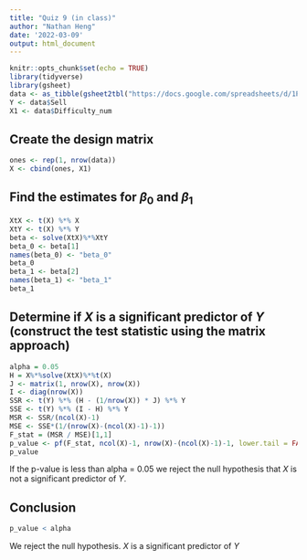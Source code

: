 ```yaml
---
title: "Quiz 9 (in class)"
author: "Nathan Heng"
date: '2022-03-09'
output: html_document
---
```


```r
knitr::opts_chunk$set(echo = TRUE)
library(tidyverse)
library(gsheet)
data <- as_tibble(gsheet2tbl("https://docs.google.com/spreadsheets/d/1P5HkpCMmagYQUp0utPMPQBJi1i9nxYVNUyx0mgaHFzc/edit?usp=sharing"))
Y <- data$Sell
X1 <- data$Difficulty_num
```

## Create the design matrix

```r
ones <- rep(1, nrow(data))
X <- cbind(ones, X1)
```

## Find the estimates for $\beta_0$ and $\beta_1$

```r
XtX <- t(X) %*% X
XtY <- t(X) %*% Y
beta <- solve(XtX)%*%XtY
beta_0 <- beta[1]
names(beta_0) <- "beta_0"
beta_0
beta_1 <- beta[2]
names(beta_1) <- "beta_1"
beta_1
```

## Determine if $X$ is a significant predictor of $Y$ (construct the test statistic using the matrix approach)

```r
alpha = 0.05
H = X%*%solve(XtX)%*%t(X)
J <- matrix(1, nrow(X), nrow(X))
I <- diag(nrow(X))
SSR <- t(Y) %*% (H - (1/nrow(X)) * J) %*% Y
SSE <- t(Y) %*% (I - H) %*% Y
MSR <- SSR/(ncol(X)-1)
MSE <- SSE*(1/(nrow(X)-(ncol(X)-1)-1))
F_stat = (MSR / MSE)[1,1]
p_value <- pf(F_stat, ncol(X)-1, nrow(X)-(ncol(X)-1)-1, lower.tail = FALSE)
p_value
```

If the p-value is less than alpha = 0.05 we reject the null hypothesis that $X$ is not a significant predictor of $Y$.

## Conclusion

```r
p_value < alpha
```

We reject the null hypothesis.  $X$ is a significant predictor of $Y$
